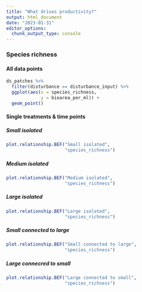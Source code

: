 ```yaml
---
title: "What drives productivity?"
output: html_document
date: "2023-01-31"
editor_options: 
  chunk_output_type: console
---
```


### Species richness {.tabset .tabset-pills}

#### All data points

```r
ds_patches %>%
  filter(disturbance == disturbance_input) %>%
  ggplot(aes(x = species_richness,
             y = bioarea_per_ml)) +
  geom_point()
```


#### Single treatments & time points {.tabset .tabset-pills}

##### Small isolated

```r
plot.relationship.BEF("Small isolated",
                      "species_richness")
```

##### Medium isolated

```r
plot.relationship.BEF("Medium isolated",
                      "species_richness")
```

##### Large isolated

```r
plot.relationship.BEF("Large isolated",
                      "species_richness")
```

##### Small connected to large

```r
plot.relationship.BEF("Small connected to large",
                      "species_richness")
```

##### Large connecred to small

```r
plot.relationship.BEF("Large connected to small",
                      "species_richness")
```